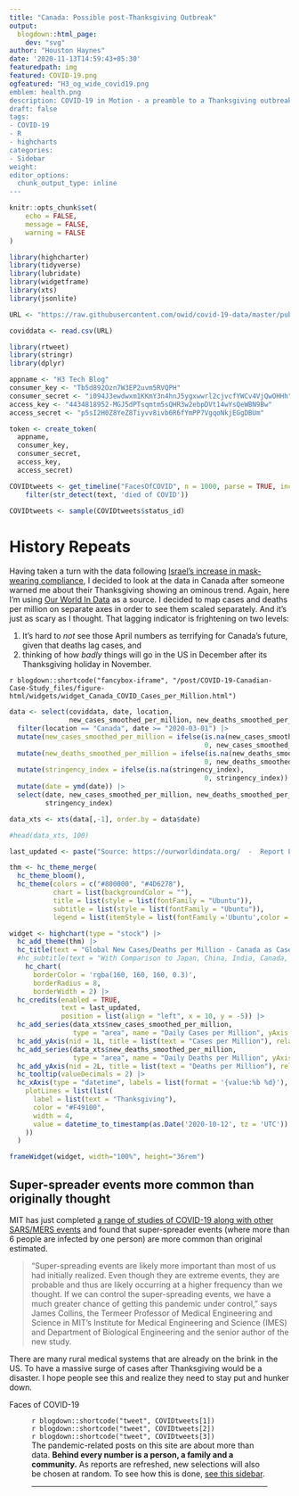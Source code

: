 ```yaml
---
title: "Canada: Possible post-Thanksgiving Outbreak"
output:
  blogdown::html_page:
    dev: "svg"
author: "Houston Haynes"
date: '2020-11-13T14:59:43+05:30'
featuredpath: img
featured: COVID-19.png
ogfeatured: "H3_og_wide_covid19.png
emblem: health.png
description: COVID-19 in Motion - a preamble to a Thanksgiving outbreak in the US?
draft: false
tags:
- COVID-19
- R
- highcharts
categories: 
- Sidebar
weight: 
editor_options: 
  chunk_output_type: inline
---
```

```r
knitr::opts_chunk$set(
	echo = FALSE,
	message = FALSE,
	warning = FALSE
)

library(highcharter)
library(tidyverse)
library(lubridate)
library(widgetframe)
library(xts)
library(jsonlite)

URL <- "https://raw.githubusercontent.com/owid/covid-19-data/master/public/data/owid-covid-data.csv"

coviddata <- read.csv(URL)

```


```r

library(rtweet)
library(stringr)
library(dplyr)

appname <- "H3 Tech Blog"
consumer_key <- "Tb5d892Ozn7W3EP2uvm5RVQPH"
consumer_secret <- "i094J3ewdwxm1KKmY3n4hnJ5ygxwwrl2cjvcfYWCv4VjQwOHHh"
access_key <- "4434818952-MGJ5dPTsqmtm5sQHR3w2ebpDVt14wYsQeWBN9Bw"
access_secret <- "p5sI2H0Z8YeZ8Tiyvv8ivb6R6fYmPP7VgqoNkjEGgDBUm"

token <- create_token(
  appname, 
  consumer_key, 
  consumer_secret,
  access_key,
  access_secret)

COVIDtweets <- get_timeline("FacesOfCOVID", n = 1000, parse = TRUE, include_rts = FALSE, ) |>
    filter(str_detect(text, 'died of COVID'))

COVIDtweets <- sample(COVIDtweets$status_id)

```

# History Repeats

Having taken a turn with the data following <a href="/post/covid-19-israel-case-study">Israel's increase in mask-wearing compliance</a>, I decided to look at the data in Canada after someone warned me about their Thanksgiving showing an ominous trend. Again, here I'm using <a href="https://ourworldindata.org/" target="_blank">Our World In Data</a> as a source. I decided to map cases and deaths per million on separate axes in order to see them scaled separately. And it's just as scary as I thought. That lagging indicator is frightening on two levels:

1) It's hard to *not* see those April numbers as terrifying for Canada's future, given that deaths lag cases, and 
1) thinking of how *badly* things will go in the US in December after its Thanksgiving holiday in November.

`r blogdown::shortcode("fancybox-iframe", "/post/COVID-19-Canadian-Case-Study_files/figure-html/widgets/widget_Canada_COVID_Cases_per_Million.html")` 
```r

data <- select(coviddata, date, location, 
               new_cases_smoothed_per_million, new_deaths_smoothed_per_million, stringency_index) |>
  filter(location == "Canada", date >= "2020-03-01") |>
  mutate(new_cases_smoothed_per_million = ifelse(is.na(new_cases_smoothed_per_million),
                                                 0, new_cases_smoothed_per_million)) |>
  mutate(new_deaths_smoothed_per_million = ifelse(is.na(new_deaths_smoothed_per_million),
                                                 0, new_deaths_smoothed_per_million)) |>
  mutate(stringency_index = ifelse(is.na(stringency_index),
                                                 0, stringency_index)) |>
  mutate(date = ymd(date)) |>
  select(date, new_cases_smoothed_per_million, new_deaths_smoothed_per_million, 
         stringency_index)

data_xts <- xts(data[,-1], order.by = data$date)

#head(data_xts, 100)

last_updated <- paste("Source: https://ourworldindata.org/  -  Report Last Updated:",  format(Sys.time(), "%a %b %d %Y %X"))

thm <- hc_theme_merge(
  hc_theme_bloom(),
  hc_theme(colors = c("#800000", "#4D6278"),
           chart = list(backgroundColor = ""),
           title = list(style = list(fontFamily = "Ubuntu")),
           subtitle = list(style = list(fontFamily = "Ubuntu")),
           legend = list(itemStyle = list(fontFamily ='Ubuntu',color ='black'))))

widget <- highchart(type = "stock") |>
  hc_add_theme(thm) |>
  hc_title(text = "Global New Cases/Deaths per Million - Canada as Case Study", align = "center") |>
  #hc_subtitle(text = "With Comparison to Japan, China, India, Canada, Germany, UK & US", align = "center") |>
    hc_chart(
      borderColor = 'rgba(160, 160, 160, 0.3)',
      borderRadius = 8,
      borderWidth = 2) |>
  hc_credits(enabled = TRUE, 
             text = last_updated, 
             position = list(align = "left", x = 10, y = -5)) |>
  hc_add_series(data_xts$new_cases_smoothed_per_million, 
                type = "area", name = "Daily Cases per Million", yAxis = 0) |>
  hc_add_yAxis(nid = 1L, title = list(text = "Cases per Million"), relative = 2) |>
  hc_add_series(data_xts$new_deaths_smoothed_per_million, 
                type = "area", name = "Daily Deaths per Million", yAxis = 1) |>
  hc_add_yAxis(nid = 2L, title = list(text = "Deaths per Million"), relative = 1) |>
  hc_tooltip(valueDecimals = 2) |>
  hc_xAxis(type = "datetime", labels = list(format = '{value:%b %d}'),
    plotLines = list(list(
      label = list(text = "Thanksgiving"),
      color = "#F49100",
      width = 4,
      value = datetime_to_timestamp(as.Date('2020-10-12', tz = 'UTC'))
    ))
  ) 

frameWidget(widget, width="100%", height="36rem")

```

## Super-spreader events more common than originally thought

MIT has just completed <a href="https://www.weforum.org/agenda/2020/11/covid19-super-spreading-global-disease-transmission/" target="_blank">a range of studies of COVID-19 along with other SARS/MERS events</a> and found that super-spreader events (where more than 6 people are infected by one person) are more common than original estimated.

<blockquote class="blockquote">
  <p class="mb-0">“Super-spreading events are likely more important than most of us had initially realized. Even though they are extreme events, they are probable and thus are likely occurring at a higher frequency than we thought. If we can control the super-spreading events, we have a much greater chance of getting this pandemic under control,” says James Collins, the Termeer Professor of Medical Engineering and Science in MIT’s Institute for Medical Engineering and Science (IMES) and Department of Biological Engineering and the senior author of the new study.</p>
</blockquote>

There are many rural medical systems that are already on the brink in the US. To have a massive surge of cases after Thanksgiving would be a disaster. I hope people see this and realize they need to stay put and hunker down.

<div class="separator">Faces of COVID-19</div>
<figure>
<div class="row">
  <div class="col-md-4">`r blogdown::shortcode("tweet", COVIDtweets[1])`</div>
  <div class="col-md-4">`r blogdown::shortcode("tweet", COVIDtweets[2])`</div>
  <div class="col-md-4">`r blogdown::shortcode("tweet", COVIDtweets[3])`</div>
</div>
<figcaption class="caption">The pandemic-related posts on this site are about more than data. <strong>Behind every number is a person, a family and a community.</strong> As reports are refreshed, new selections will also be chosen at random. To see how this is done, <a href="/post/faces-of-covid">see this sidebar</a>.</figcaption>
<hr>
</figure>


